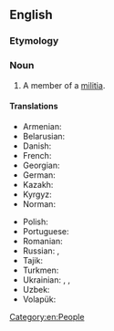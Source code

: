 ==English==

===Etymology===
{{suffix|en|militia|man}}

===Noun===
{{en-noun|militiamen}}

# A member of a [[militia]].

====Translations====
{{trans-top|member of a militia}}
* Armenian: {{t+|hy|միլիցիոներ}}
* Belarusian: {{t|be|міліцыя́нт|m}}
* Danish: {{t|da|militssoldat|c}}
* French: {{t+|fr|milicien|m}}
* Georgian: {{t|ka|მილიციელი}}
* German: {{t+|de|Milizionär|m}}
* Kazakh: {{t|kk|милиционер}}
* Kyrgyz: {{t+|ky|милиционер}}
* Norman: {{t|nrf|milicien|m}}
{{trans-mid}}
* Polish: {{t+|pl|milicjant|m}}
* Portuguese: {{t|pt|miliciano|m}}
* Romanian: {{t+|ro|milițian|m}}
* Russian: {{t+|ru|ополче́нец|m}}, {{t+|ru|милиционе́р|m}} {{q|historical}}
* Tajik: {{t|tg|милитсионер}}
* Turkmen: {{t|tk|militsioner}}
* Ukrainian: {{t|uk|міліціоне́р|m|sc=Cyrl}}, {{t|uk|міліція́нт|m|sc=Cyrl}}, {{t|uk|ополче́нець|m|sc=Cyrl}}
* Uzbek: {{t+|uz|militsioner}}
* Volapük: {{qualifier|male or female}} {{t|vo|sifanakomipan}}
{{trans-bottom}}

[[Category:en:People]]
{{C|en|Male people}}